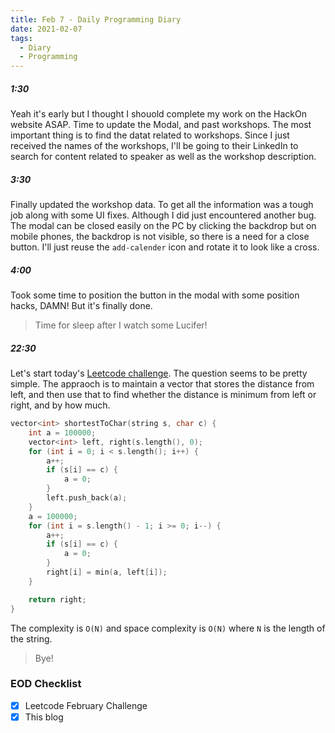 ```yaml
---
title: Feb 7 - Daily Programming Diary
date: 2021-02-07
tags:
  - Diary
  - Programming
---
```


##### 1:30
Yeah it's early but I thought I shouold complete my work on the HackOn website ASAP. Time to update the Modal, and past workshops. The most important thing is to find the datat related to workshops. Since I just received the names of the workshops, I'll be going to their LinkedIn to search for content related to speaker as well as the workshop description. 

##### 3:30
Finally updated the workshop data. To get all the information was a tough job along with some UI fixes. Although I did just encountered another bug. The modal can be closed easily on the PC by clicking the backdrop but on mobile phones, the backdrop is not visible, so there is a need for a close button. I'll just reuse the `add-calender` icon and rotate it to look like a cross.

##### 4:00
Took some time to position the button in the modal with some position hacks, DAMN! But it's finally done.

> Time for sleep after I watch some Lucifer!

##### 22:30
Let's start today's [Leetcode challenge](https://leetcode.com/explore/challenge/card/february-leetcoding-challenge-2021/584/week-1-february-1st-february-7th/3631/). The question seems to be pretty simple. The appraoch is to maintain a vector that stores the distance from left, and then use that to find whether the distance is minimum from left or right, and by how much.

```cpp:title=shortest-distance-to-a-character.cpp
vector<int> shortestToChar(string s, char c) {
    int a = 100000;
    vector<int> left, right(s.length(), 0);
    for (int i = 0; i < s.length(); i++) {
        a++;
        if (s[i] == c) {
            a = 0;
        }
        left.push_back(a);
    }
    a = 100000;
    for (int i = s.length() - 1; i >= 0; i--) {
        a++;
        if (s[i] == c) {
            a = 0;
        }
        right[i] = min(a, left[i]);
    }

    return right;
}
```

The complexity is `O(N)` and space complexity is `O(N)` where `N` is the length of the string.

> Bye!

### EOD Checklist
- [x] Leetcode February Challenge
- [x] This blog